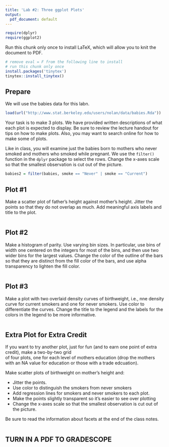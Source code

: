 ```yaml
---
title: 'Lab #2: Three ggplot Plots'
output:
  pdf_document: default
---
```



```r
require(dplyr)
require(ggplot2)
```

Run this chunk only once to install LaTeX, which will allow you to knit the document to PDF. 
```r
# remove eval = F from the following line to install
# run this chunk only once
install.packages('tinytex')
tinytex::install_tinytex()
```

## Prepare

We will use the babies data for this labn.

```r
load(url("http://www.stat.berkeley.edu/users/nolan/data/babies.Rda"))
```

Your task is to make 3 plots. We have provided written descriptions
of what each plot is expected to display. Be sure to review the lecture handout for tips on how to make plots. Also, you may want to 
search online for how to make some of plots.


Like in class, you will examine just the babies born to mothers who never smoked and mothers who smoked while pregnant. We use the `filter()` function in the `dplyr` package to select the rows.
Change the x-axes scale so that the smallest observation is cut out of
the picture.

```r
babies2 = filter(babies, smoke == "Never" | smoke == "Current")
```


## Plot #1

Make a scatter plot of father's height against mother's height.
Jitter the points so that they do not overlap as much.
Add meaningful axis labels and title to the plot.

```r

```

## Plot #2

Make a histogram of parity. Use varying bin sizes.
In particular, use bins of width one centered on the 
integers for most of the bins, and then use two wider bins
for the largest values. Change the color of the outline of the
bars so that they are distinct from the fill color of the bars,
and use alpha transparency to lighten the fill color.



```r

```

## Plot #3

Make a plot with two overlaid density curves of birthweight, i.e.,
nne density curve for current smokers and one for never smokers.
Use color to differentiate the curves.
Change the title to the legend and the labels for the colors in
the legend to be more informative.


```r

```


## Extra Plot for Extra Credit

If you want to try another plot, just for fun (and to earn one point of extra credit), make a two-by-two grid  
of four plots, one for each level of mothers education (drop the mothers with an NA value for education or those with a trade edcuation). 

Make scatter plots of birthweight on mother's height and:

+ Jitter the points. 
+ Use color to distinguish the smokers from never smokers
+ Add regression lines for smokers and never smokers to each plot.
+ Make the points slightly transparent so it's easier to see over plotting
+ Change the x-axes scale so that the smallest observation is cut out of
the picture.

Be sure to read the information about facets at the end of the
class notes.

```r

```

## TURN IN A PDF TO GRADESCOPE